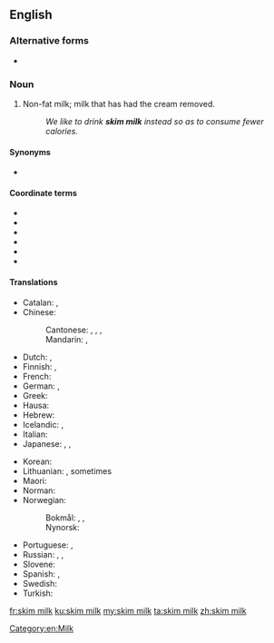 {{also|skim-milk}}
==English==

===Alternative forms===
* {{l|en|skimmed milk}} {{qualifier|UK}}

===Noun===
{{en-noun|~}}

# {{lb|en|North America|Australia}} Non-fat milk; milk that has had the cream removed.
#: ''We like to drink '''skim milk''' instead so as to consume fewer calories.''

====Synonyms====
* {{l|en|non-fat milk}}

====Coordinate terms====
* {{l|en|2% milk}} <!--In US, it is usually called "2%" not "2% milk". Is this true in UK also?-->
* {{l|en|full cream milk}}
* {{l|en|powdered milk}}
* {{l|en|semi-skimmed milk}}
* {{l|en|soy milk}}
* {{l|en|whole milk}}

====Translations====
{{trans-top|milk with removed cream}}
* Catalan: {{t|ca|llet desnatada|f}}, {{t|ca|llet descremada|f}}
* Chinese:
*: Cantonese: {{t|yue|脫脂奶|sc=Hani}}, {{t|yue|脱脂奶|tr=tyut3 zi1 naai5|sc=Hani}}, {{t|yue|脫脂牛奶|sc=Hani}}, {{t|yue|脱脂牛奶|tr=tyut3 zi1 ngau4 naai5|sc=Hani}}
*: Mandarin: {{t|cmn|脫脂牛奶|sc=Hani}}, {{t|cmn|脱脂牛奶|tr=tuōzhī niúnǎi|sc=Hani}}
* Dutch: {{t|nl|afgeroomde melk|f}}, {{t|nl|magere melk|f}}
* Finnish: {{t|fi|[[rasvaton]] [[maito]]}}, {{t+|fi|kurri}}
* French: {{t+|fr|lait écrémé|m}}
* German: {{t|de|[[entrahmt]]e [[Milch]]|f}}, {{t+|de|Magermilch|f}}
* Greek: {{t|el|αποβουτυρωμένο γάλα|n}}
* Hausa: {{t|ha|tsala}}
* Hebrew: {{t-needed|he}}
* Icelandic: {{t|is|undanrenna|f}}, {{t+|is|léttmjólk|f}}
* Italian: {{t|it|latte scremato|m}}
* Japanese: {{t|ja|脱脂粉乳|tr=だっしふんにゅう, dasshi funnyū|sc=Jpan}} {{qualifier|powdered}}, {{t|ja|スキムミルク|tr=sukimu miruku|sc=Jpan}}, {{t|ja|スキム・ミルク|tr=sukimu miruku|sc=Jpan}}
{{trans-mid}}
* Korean: {{t-needed|ko}}
* Lithuanian: {{t|lt|nugriebtas pienas|m}}, sometimes {{t|lt|liespienis|m}}
* Maori: {{t|mi|miraka kore kirīmi}}
* Norman: {{t|nrf|lait êcrémé|m}}
* Norwegian:
*: Bokmål: {{t|nb|skummet melk|m|f}}, {{t|nb|skumma melk|m|f}}, {{t|nb|skumma mjølk|m|f}}
*: Nynorsk: {{t|nn|skumma mjølk|f}}
* Portuguese: {{t|pt|[[leite]] [[desnatado]]|m}} {{qualifier|Brazil}}, {{t|pt|[[leite]] [[magro]]|m}} {{qualifier|Portugal}}
* Russian: {{t|ru|обезжи́ренное молоко́|n}}, {{t|ru|сня́тое молоко́|n}}, {{t+|ru|обра́т|m}} {{qualifier|rare}}
* Slovene: {{t+|sl|posneto mleko|n}}
* Spanish: {{t|es|leche desnatada|f}}, {{t|es|leche descremada|f}}
* Swedish: {{t|sv|skummjölk|c}}
* Turkish: {{t|tr|yağsız süt}}
{{trans-bottom}}

[[Category:en:Milk]]

[[fr:skim milk]]
[[ku:skim milk]]
[[my:skim milk]]
[[ta:skim milk]]
[[zh:skim milk]]